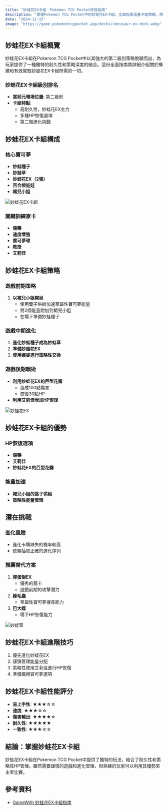 ```yaml
---
title: "妙蛙花EX卡組：Pokemon TCG Pocket終極指南"
description: "掌握Pokemon TCG Pocket中的妙蛙花EX卡組。全面指南涵蓋卡組策略、牌組分解。"
date: "2024-11-15"
image: "https://game.pokemontcgpocket.app/decks/venusaur-ex-deck.webp"
---
```



## 妙蛙花EX卡組概覽

妙蛙花EX卡組在Pokemon TCG Pocket中以其強大的第二級別策略脫穎而出，為玩家提供了一種獨特的耐久性和策略深度的結合。這份全面指南將詳細介紹關於構建和有效駕馭妙蛙花EX卡組所需的一切。

### 妙蛙花EX卡組級別排名
- **當前元環境位置**: 第二級別
- **卡組特點**:
  - 高耐久性，妙蛙花EX主力
  - 多種HP恢復選項
  - 第二階進化挑戰

## 妙蛙花EX卡組構成

### 核心寶可夢
- **妙蛙種子**
- **妙蛙草**
- **妙蛙花EX（2張）**
- **百合根娃娃**
- **裙兒小姐**

![妙蛙花EX卡組](https://game.pokemontcgpocket.app/decks/venusaur-ex-deck.webp)

### 關鍵訓練家卡
- **傷藥**
- **速度增強**
- **寶可夢球**
- **教授**
- **艾莉佳**

## 妙蛙花EX卡組策略

### 遊戲前期策略
1. **以裙兒小姐開局**
   - 使用葉子供給加速草屬性寶可夢能量
   - 將2個能量附加到裙兒小姐
   - 在場下準備妙蛙種子

### 遊戲中期進化
1. **進化妙蛙種子成為妙蛙草**
2. **準備妙蛙花EX**
3. **使用娜姿進行策略性交換**

### 遊戲後期戰術
- **利用妙蛙花EX的巨型花瓣**
  - 造成100點傷害
  - 恢復30點HP
- **利用艾莉佳增加HP恢復**

![妙蛙花EX](https://game.pokemontcgpocket.app/pokemon_37.png)

## 妙蛙花EX卡組的優勢

### HP恢復選項
- **傷藥**
- **艾莉佳**
- **妙蛙花EX的巨型花瓣**

### 能量加速
- **裙兒小姐的葉子供給**
- **策略性能量管理**

## 潛在挑戰

### 進化風險
- 進化卡牌缺失的機率較高
- 依賴抽取正確的進化序列

### 推薦替代方案
1. **椰蛋樹EX**
   - 優秀的牆卡
   - 遊戲前期的攻擊潛力
2. **綠毛蟲**
   - 草屬性寶可夢搜尋能力
3. **巴大蝶**
   - 場下HP恢復能力

![妙蛙草](https://game.pokemontcgpocket.app/pokemon_72.png)

## 妙蛙花EX卡組進階技巧

1. 優先進化妙蛙花EX
2. 謹慎管理能量分配
3. 策略性使用艾莉佳進行HP恢復
4. 準備備用寶可夢選項

## 妙蛙花EX卡組性能評分

- **易上手性**: ★★★☆☆
- **速度**: ★★★☆☆
- **傷害輸出**: ★★★★☆
- **耐久性**: ★★★★★
- **一致性**: ★★★☆☆

## 結論：掌握妙蛙花EX卡組

妙蛙花EX卡組在Pokemon TCG Pocket中提供了獨特的玩法，結合了耐久性和策略性HP管理。雖然需要謹慎的遊戲和進化管理，但熟練的玩家可以利用其優勢來主宰比賽。

## 參考資料
- [GameWith 妙蛙花EX卡組指南](https://gamewith.net/pokemon-tcg-pocket/48969)
